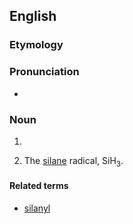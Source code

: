 ==English==
===Etymology===

{{prefix|sil-|-yl}}

===Pronunciation===

*{{IPA|ˈsaɪlɪl}}

===Noun===
{{en-noun}}

#
# {{organic chemistry}} The [[silane]] radical, SiH<sub>3</sub>.

====Related terms====
*[[silanyl]]
